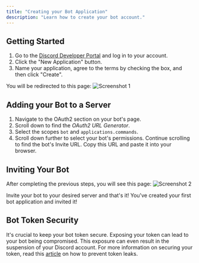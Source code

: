 ```yaml
---
title: "Creating your Bot Application"
description: "Learn how to create your bot account."
---
```


## Getting Started

1. Go to the [Discord Developer Portal](https://discord.com/developers) and log in to your account.
2. Click the "New Application" button.
3. Name your application, agree to the terms by checking the box, and then click "Create".

You will be redirected to this page:
![Screenshot 1](screenshots/screenshot-1.png)

## Adding your Bot to a Server

1. Navigate to the OAuth2 section on your bot's page.
2. Scroll down to find the *OAuth2 URL Generator*.
3. Select the scopes `bot` and `applications.commands`.
4. Scroll down further to select your bot's permissions. Continue scrolling to find the bot's Invite URL. Copy this URL and paste it into your browser.

## Inviting Your Bot

After completing the previous steps, you will see this page:
![Screenshot 2](screenshots/screenshot-2.png)

Invite your bot to your desired server and that's it! You've created your first bot application and invited it!

## Bot Token Security

It's crucial to keep your bot token secure. Exposing your token can lead to your bot being compromised. This exposure can even result in the suspension of your Discord account. For more information on securing your token, read this [article](https://discordjs.guide/creating-your-bot/#using-environment-variables) on how to prevent token leaks.
